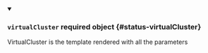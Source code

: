 


<details className="config-field" data-expandable="true" open>
<summary>

### `virtualCluster` <span className="config-field-required" data-required="false">required</span> <span className="config-field-type">object</span> <span className="config-field-default"></span> <span className="config-field-enum"></span> {#status-virtualCluster}

VirtualCluster is the template rendered with all the parameters

</summary>

<PartialVirtualClusterreference />


</details>
